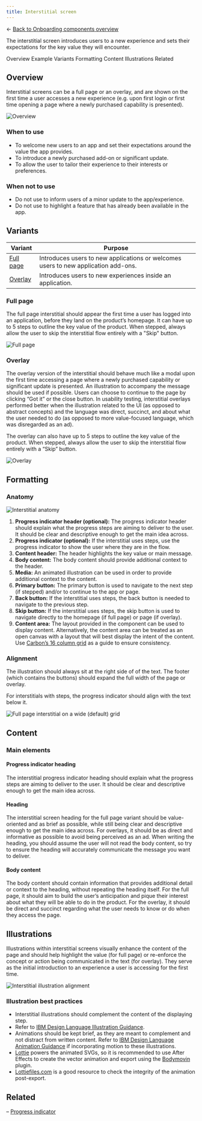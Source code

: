 ```yaml
---
title: Interstitial screen
---
```


← [Back to Onboarding components overview](/components/onboarding/overview#carbon-components)

<PageDescription>

The interstitial screen introduces users to a new experience and sets their expectations for the key value they will encounter. 

</PageDescription>

<AnchorLinks>
   <AnchorLink>Overview</AnchorLink>
   <AnchorLink>Example</AnchorLink>
   <AnchorLink>Variants</AnchorLink>
   <AnchorLink>Formatting</AnchorLink>
   <AnchorLink>Content</AnchorLink>
   <AnchorLink>Illustrations</AnchorLink>
   <AnchorLink>Related</AnchorLink>
</AnchorLinks>


## Overview

Interstitial screens can be a full page or an overlay, and are shown on the first time a user accesses a new experience 
(e.g. upon first login or first time opening a page where a newly purchased capability is presented).

<Row>
<Column colMd={8} colLg={8}>

![Overview](images/interstitial-01.png)

</Column>
</Row>

### When to use

- To welcome new users to an app and set their expectations around the value the app provides.
- To introduce a newly purchased add-on or significant update. 
- To allow the user to tailor their experience to their interests or preferences.

### When not to use

- Do not use to inform users of a minor update to the app/experience.
- Do not use to highlight a feature that has already been available in the app.



## Variants

| Variant                 | Purpose                                                                                                                           |
| ---------               | --------------------------------------------------------------------------------------------------------------------------------- |
| [Full page](#full-page) | Introduces users to new applications or welcomes users to new application add-ons.                                                                      |
| [Overlay](#overlay)     | Introduces users to new experiences inside an application. |


### Full page

The full page interstitial should appear the first time a user has logged into an application, before they land on the product’s 
homepage. It can have up to 5 steps to outline the key value of the product. When stepped, always allow the user to skip the interstitial flow entirely with a "Skip" button.

<Row>
<Column colMd={12} colLg={12}>

![Full page](images/interstitial-03.png)

</Column>
</Row>

### Overlay

The overlay version of the interstitial should behave much like a modal upon the first time accessing a page where a newly purchased capability or significant update is presented. An illustration to accompany the message should be used if possible. Users can choose to continue to the page by clicking “Got it” or the close button. In usability testing, interstitial overlays performed better when the illustration related to the UI (as opposed to abstract concepts) and the language was direct, succinct, and about what the user needed to do (as opposed to more value-focused language, which was disregarded as an ad). 

The overlay can also have up to 5 steps to outline the key value of the product. When stepped, always allow the user to skip the interstitial flow entirely with a “Skip” button.

<Row>
<Column colMd={12} colLg={12}>

![Overlay](images/interstitial-04.png)

</Column>
</Row>


## Formatting

### Anatomy

<Row>
<Column colMd={12} colLg={12}>

![Interstitial anatomy](images/interstitial-05.png)

</Column>
</Row>

1. **Progress indicator header (optional):** The progress indicator header should explain what the progress steps are aiming to deliver to the user. It should be clear and descriptive enough to get the main idea across.
2. **Progress indicator (optional):** If the interstitial uses steps, use the progress indicator to show the user where they are in the flow.
3. **Content header:** The header highlights the key value or main message. 
4. **Body content:** The body content should provide additional context to the header.
5. **Media:** An animated illustration can be used in order to provide additional context to the content.
6. **Primary button:** The primary button is used to navigate to the next step (if stepped) and/or to continue to the app or page.
7. **Back button:** If the interstitial uses steps, the back button is needed to navigate to the previous step.
8. **Skip button:** If the interstitial uses steps, the skip button is used to navigate directly to the homepage (if full page) or 
page (if overlay).
9. **Content area:**  The layout provided in the component can be used to display content. Alternatively, the content area can be treated as an open canvas with a layout that will best display the intent of the content. Use [Carbon’s 16 column grid](https://carbondesignsystem.com/guidelines/2x-grid/overview) as a guide to ensure consistency.

### Alignment

The illustration should always sit at the right side of of the text. The footer (which contains the buttons) should expand 
the full width of the page or overlay.

For interstitials with steps, the progress indicator should align with the text below it.

<Row>
<Column colMd={12} colLg={12}>

![Full page interstitial on a wide (default) grid](images/interstitial-06.png)

</Column>
</Row>


## Content

### Main elements

#### Progress indicator heading
The interstitial progress indicator heading should explain what the progress steps are aiming to deliver to the user. It should be clear and descriptive enough to get the main idea across.

#### Heading
The interstitial screen heading for the full page variant should be value-oriented and as brief as possible, while still being clear and descriptive enough 
to get the main idea across. For overlays, it should be as direct and informative as possible to avoid being perceived as an ad. When writing the heading, 
you should assume the user will not read the body content, so try to ensure the heading will accurately communicate the message you want to deliver. 

#### Body content
The body content should contain information that provides additional detail or context to the heading, without repeating the heading 
itself. For the full page, it should aim to build the user’s anticipation and pique their interest about what they will be able to do in the product. For the 
overlay, it should be direct and succinct regarding what the user needs to know or do when they access the page.


## Illustrations

Illustrations within interstitial screens visually enhance the content of the page and should help highlight the value (for full page) or re-enforce the 
concept or action being communicated in the text (for overlay). They serve as the initial introduction to an experience a user is accessing for the first time. 

<Row>
<Column colMd={8} colLg={8}>

![Interstitial illustration alignment](images/interstitial-07.png)

</Column>
</Row>

### Illustration best practices

- Interstitial illustrations should complement the content of the displaying step.
- Refer to [IBM Design Language Illustration Guidance](https://www.ibm.com/design/language/illustration/overview/).
- Animations should be kept brief, as they are meant to complement and not distract from written content. Refer to 
[IBM Design Language Animation Guidance](https://www.ibm.com/design/language/animation/overview/) if incorporating motion to these 
illustrations. 
- [Lottie](https://airbnb.design/lottie/) powers the animated SVGs, so it is recommended to use After Effects to create the vector 
animation and export using the [Bodymovin](https://aescripts.com/bodymovin/) plugin.<br/>
- [Lottiefiles.com](https://lottiefiles.com/) is a good resource to check the integrity of the animation post-export.


## Related

– [Progress indicator](https://carbondesignsystem.com/components/progress-indicator/usage/)
